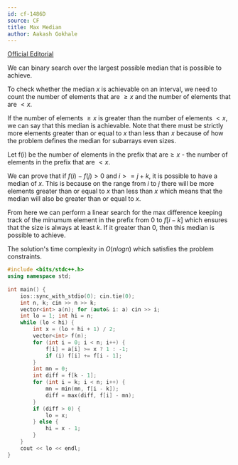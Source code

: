 ```yaml
---
id: cf-1486D
source: CF
title: Max Median
author: Aakash Gokhale
---
```


[Official Editorial](https://codeforces.com/blog/entry/87849)

We can binary search over the largest possible median that is possible to achieve.

To check whether the median $x$ is achievable on an interval, we need to count the number of elements that are $\ge x$ and the number of elements that are $< x$.

If the number of elements $\ge x$ is greater than the number of elements $< x$, we can say that this median is achievable.
Note that there must be strictly more elements greater than or equal to $x$ than less than $x$ because of how the problem defines the median for subarrays even sizes.

Let f(i) be the number of elements in the prefix that are$\ge x$ - the number of elements in the prefix that are $< x$.

We can prove that if $f(i) - f(j) > 0$ and $i >= j + k$, it is possible to have a median of $x$.
This is because on the range from $i$ to $j$ there will be more elements greater than or equal to $x$ than less than $x$ which means that the median will also be greater than or equal to $x$.

From here we can perform a linear search for the max difference keeping track of the minumum element in the prefix from $0$ to $f[i - k]$ which ensures that the size is always at least $k$. If it greater than $0$, then this median is possible to achieve.

The solution's time complexity in $O(nlogn)$ which satisfies the problem constraints.

<LanguageSection>

<CPPSection>

```cpp
#include <bits/stdc++.h>
using namespace std;
 
int main() {
    ios::sync_with_stdio(0); cin.tie(0);
    int n, k; cin >> n >> k;
    vector<int> a(n); for (auto& i: a) cin >> i;
    int lo = 1; int hi = n;
    while (lo < hi) {
        int x = (lo + hi + 1) / 2;
        vector<int> f(n);
        for (int i = 0; i < n; i++) {
            f[i] = a[i] >= x ? 1 : -1;
            if (i) f[i] += f[i - 1];
        }
        int mn = 0;
        int diff = f[k - 1];
        for (int i = k; i < n; i++) {
            mn = min(mn, f[i - k]);
            diff = max(diff, f[i] - mn);
        }
        if (diff > 0) {
            lo = x;
        } else {
            hi = x - 1;
        }
    }
    cout << lo << endl;
}
```

</CPPSection>

</LanguageSection>

